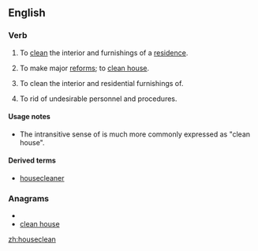 ==English==

===Verb===
{{en-verb}}

# {{intransitive}} To [[clean]] the interior and furnishings of a [[residence]].
# {{intransitive}} To make major [[reform]]s; to [[clean house]].
# {{transitive}} To clean the interior and residential furnishings of.
# {{transitive}} To rid of undesirable personnel and procedures.

====Usage notes====
* The intransitive sense of {{term|reform}} is much more commonly expressed as "clean house".

====Derived terms====
*[[housecleaner]]

===Anagrams===
* {{alphagram|aceehlnosu}}
* [[clean house#English|clean house]]

[[zh:houseclean]]